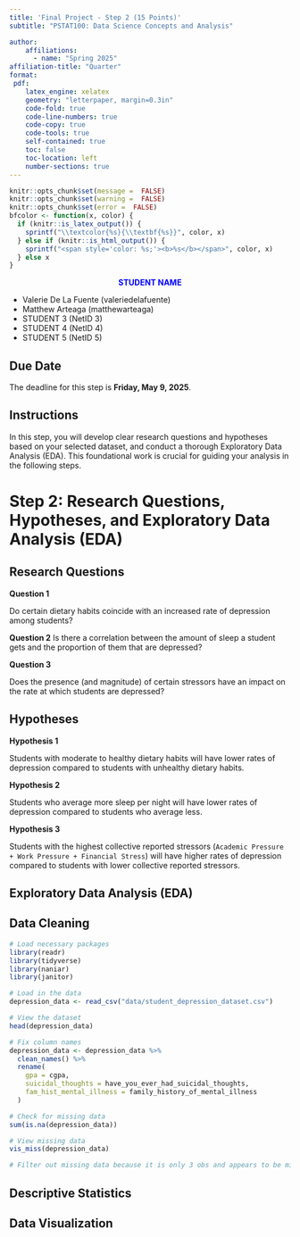 ```yaml
---
title: 'Final Project - Step 2 (15 Points)'
subtitle: "PSTAT100: Data Science Concepts and Analysis" 

author:
    affiliations:
      - name: "Spring 2025"
affiliation-title: "Quarter"
format: 
 pdf: 
    latex_engine: xelatex
    geometry: "letterpaper, margin=0.3in"
    code-fold: true
    code-line-numbers: true
    code-copy: true
    code-tools: true
    self-contained: true
    toc: false
    toc-location: left
    number-sections: true
---
```

```r
knitr::opts_chunk$set(message =  FALSE)
knitr::opts_chunk$set(warning =  FALSE)
knitr::opts_chunk$set(error =  FALSE)
bfcolor <- function(x, color) {
  if (knitr::is_latex_output()) {
    sprintf("\\textcolor{%s}{\\textbf{%s}}", color, x)
  } else if (knitr::is_html_output()) {
    sprintf("<span style='color: %s;'><b>%s</b></span>", color, x)
  } else x
}
```



:::callout
<div style="text-align: center">
<span style="color: blue;"> **STUDENT NAME **</span> 
</div>
- Valerie De La Fuente    (valeriedelafuente)
- Matthew Arteaga    (matthewarteaga)
- STUDENT 3    (NetID 3)
- STUDENT 4    (NetID 4)
- STUDENT 5    (NetID 5)
:::


::: {.callout-caution}
## Due Date
The deadline for this step is **Friday, May 9, 2025**.
:::


:::{.callout-tip}
# Instructions
In this step, you will develop clear research questions and hypotheses based on your selected dataset, and conduct a thorough Exploratory Data Analysis (EDA). This foundational work is crucial for guiding your analysis in the following steps.

:::

# Step 2: Research Questions, Hypotheses, and Exploratory Data Analysis (EDA)


## Research Questions

**Question 1**

Do certain dietary habits coincide with an increased rate of depression among students?

**Question 2**
Is there a correlation between the amount of sleep a student gets and the proportion of them that are depressed?

**Question 3**

Does the presence (and magnitude) of certain stressors have an impact on the rate at which students are depressed?

## Hypotheses

**Hypothesis 1**

Students with moderate to healthy dietary habits will have lower rates of depression compared to students with unhealthy dietary habits.

**Hypothesis 2**

Students who average more sleep per night will have lower rates of depression compared to students who average less.

**Hypothesis 3**

Students with the highest collective reported stressors (`Academic Pressure + Work Pressure + Financial Stress`) will have higher rates of depression compared to students with lower collective reported stressors.

## Exploratory Data Analysis (EDA)

## Data Cleaning

```r
# Load necessary packages
library(readr)
library(tidyverse)
library(naniar)
library(janitor)

# Load in the data
depression_data <- read_csv("data/student_depression_dataset.csv")

# View the dataset
head(depression_data)

# Fix column names
depression_data <- depression_data %>% 
  clean_names() %>%
  rename(
    gpa = cgpa,
    suicidal_thoughts = have_you_ever_had_suicidal_thoughts,
    fam_hist_mental_illness = family_history_of_mental_illness
  )

# Check for missing data
sum(is.na(depression_data))

# View missing data
vis_miss(depression_data)

# Filter out missing data because it is only 3 obs and appears to be missing at random

```


## Descriptive Statistics


## Data Visualization

